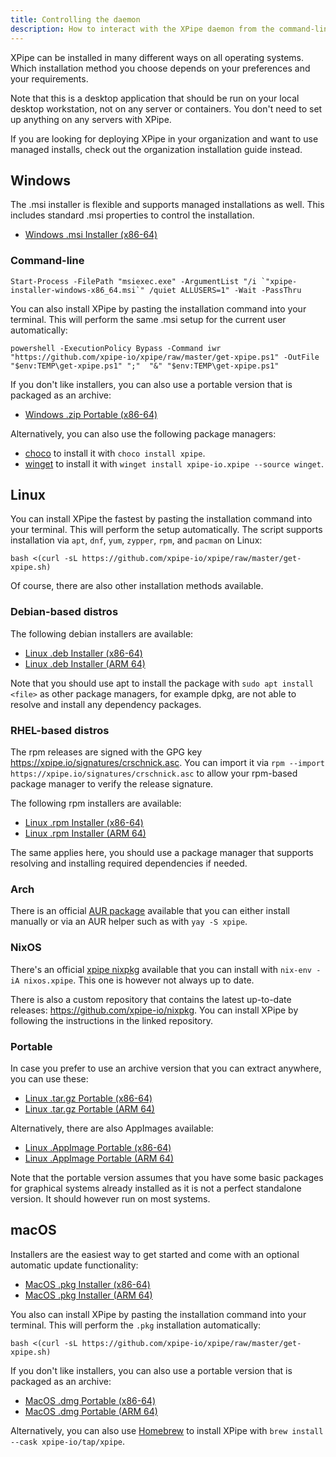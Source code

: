```yaml
---
title: Controlling the daemon
description: How to interact with the XPipe daemon from the command-line
---
```



XPipe can be installed in many different ways on all operating systems. Which installation method you choose depends on your preferences and your requirements.

Note that this is a desktop application that should be run on your local desktop workstation, not on any server or containers. You don't need to set up anything on any servers with XPipe.

<Callout type="info">If you are looking for deploying XPipe in your organization and want to use managed installs, check out the organization installation guide instead.</Callout>


<InlineTOC items={toc} defaultOpen={true}/>

## Windows

The .msi installer is flexible and supports managed installations as well. This includes standard .msi properties to control the installation.

- [Windows .msi Installer (x86-64)](https://github.com/xpipe-io/xpipe/releases/latest/download/xpipe-installer-windows-x86_64.msi)

### Command-line

```
Start-Process -FilePath "msiexec.exe" -ArgumentList "/i `"xpipe-installer-windows-x86_64.msi`" /quiet ALLUSERS=1" -Wait -PassThru
```



You can also install XPipe by pasting the installation command into your terminal. This will perform the same .msi setup for the current user automatically:

```
powershell -ExecutionPolicy Bypass -Command iwr "https://github.com/xpipe-io/xpipe/raw/master/get-xpipe.ps1" -OutFile "$env:TEMP\get-xpipe.ps1" ";"  "&" "$env:TEMP\get-xpipe.ps1"
```

If you don't like installers, you can also use a portable version that is packaged as an archive:

- [Windows .zip Portable (x86-64)](https://github.com/xpipe-io/xpipe/releases/latest/download/xpipe-portable-windows-x86_64.zip)

Alternatively, you can also use the following package managers:
- [choco](https://community.chocolatey.org/packages/xpipe) to install it with `choco install xpipe`.
- [winget](https://github.com/microsoft/winget-cli) to install it with `winget install xpipe-io.xpipe --source winget`.

## Linux

You can install XPipe the fastest by pasting the installation command into your terminal. This will perform the setup automatically.
The script supports installation via `apt`, `dnf`, `yum`, `zypper`, `rpm`, and `pacman` on Linux:

```
bash <(curl -sL https://github.com/xpipe-io/xpipe/raw/master/get-xpipe.sh)
```

Of course, there are also other installation methods available.

### Debian-based distros

The following debian installers are available:

- [Linux .deb Installer (x86-64)](https://github.com/xpipe-io/xpipe/releases/latest/download/xpipe-installer-linux-x86_64.deb)
- [Linux .deb Installer (ARM 64)](https://github.com/xpipe-io/xpipe/releases/latest/download/xpipe-installer-linux-arm64.deb)

Note that you should use apt to install the package with `sudo apt install <file>` as other package managers, for example dpkg,
are not able to resolve and install any dependency packages.

### RHEL-based distros

The rpm releases are signed with the GPG key https://xpipe.io/signatures/crschnick.asc.
You can import it via `rpm --import https://xpipe.io/signatures/crschnick.asc` to allow your rpm-based package manager to verify the release signature.

The following rpm installers are available:

- [Linux .rpm Installer (x86-64)](https://github.com/xpipe-io/xpipe/releases/latest/download/xpipe-installer-linux-x86_64.rpm)
- [Linux .rpm Installer (ARM 64)](https://github.com/xpipe-io/xpipe/releases/latest/download/xpipe-installer-linux-arm64.rpm)

The same applies here, you should use a package manager that supports resolving and installing required dependencies if needed.

### Arch

There is an official [AUR package](https://aur.archlinux.org/packages/xpipe) available that you can either install manually or via an AUR helper such as with `yay -S xpipe`.

### NixOS

There's an official [xpipe nixpkg](https://search.nixos.org/packages?channel=unstable&show=xpipe&from=0&size=50&sort=relevance&type=packages&query=xpipe) available that you can install with `nix-env -iA nixos.xpipe`. This one is however not always up to date.

There is also a custom repository that contains the latest up-to-date releases: https://github.com/xpipe-io/nixpkg.
You can install XPipe by following the instructions in the linked repository.

### Portable

In case you prefer to use an archive version that you can extract anywhere, you can use these:

- [Linux .tar.gz Portable (x86-64)](https://github.com/xpipe-io/xpipe/releases/latest/download/xpipe-portable-linux-x86_64.tar.gz)
- [Linux .tar.gz Portable (ARM 64)](https://github.com/xpipe-io/xpipe/releases/latest/download/xpipe-portable-linux-arm64.tar.gz)

Alternatively, there are also AppImages available:

- [Linux .AppImage Portable (x86-64)](https://github.com/xpipe-io/xpipe/releases/latest/download/xpipe-portable-linux-x86_64.AppImage)
- [Linux .AppImage Portable (ARM 64)](https://github.com/xpipe-io/xpipe/releases/latest/download/xpipe-portable-linux-arm64.AppImage)

Note that the portable version assumes that you have some basic packages for graphical systems already installed
as it is not a perfect standalone version. It should however run on most systems.

## macOS

Installers are the easiest way to get started and come with an optional automatic update functionality:

- [MacOS .pkg Installer (x86-64)](https://github.com/xpipe-io/xpipe/releases/latest/download/xpipe-installer-macos-x86_64.pkg)
- [MacOS .pkg Installer (ARM 64)](https://github.com/xpipe-io/xpipe/releases/latest/download/xpipe-installer-macos-arm64.pkg)

You also can install XPipe by pasting the installation command into your terminal. This will perform the `.pkg` installation automatically:

```
bash <(curl -sL https://github.com/xpipe-io/xpipe/raw/master/get-xpipe.sh)
```

If you don't like installers, you can also use a portable version that is packaged as an archive:

- [MacOS .dmg Portable (x86-64)](https://github.com/xpipe-io/xpipe/releases/latest/download/xpipe-portable-macos-x86_64.dmg)
- [MacOS .dmg Portable (ARM 64)](https://github.com/xpipe-io/xpipe/releases/latest/download/xpipe-portable-macos-arm64.dmg)

Alternatively, you can also use [Homebrew](https://github.com/xpipe-io/homebrew-tap) to install XPipe with `brew install --cask xpipe-io/tap/xpipe`.
